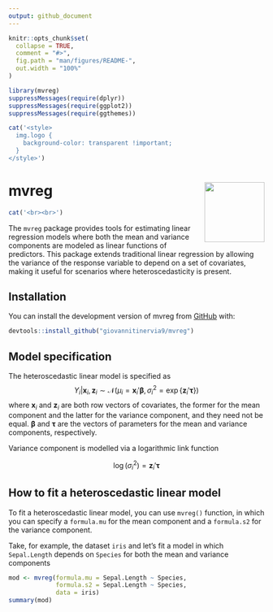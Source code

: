 ```yaml
---
output: github_document
---
```




<!-- README.md is generated from README.Rmd. Please edit that file -->

```r
knitr::opts_chunk$set(
  collapse = TRUE,
  comment = "#>",
  fig.path = "man/figures/README-",
  out.width = "100%"
)
```

```r
library(mvreg)
suppressMessages(require(dplyr))
suppressMessages(require(ggplot2))
suppressMessages(require(ggthemes))

cat('<style>
  img.logo {
    background-color: transparent !important;
  }
</style>')

```




# mvreg <img src="logo.png" align="right" width="118"/>



<!-- badges: start -->


<!-- badges: end -->

```r
cat('<br><br>')
```

The `mvreg` package provides tools for estimating linear regression models where both the mean and variance components are modeled as linear functions of predictors. This package extends traditional linear regression by allowing the variance of the response variable to depend on a set of covariates, making it useful for scenarios where heteroscedasticity is present.


## Installation

You can install the development version of mvreg from [GitHub](https://github.com/) with:

``` r
devtools::install_github("giovannitinervia9/mvreg")
```

## Model specification
The heteroscedastic linear model is specified as $$Y_i|\mathbf{x}_i, \mathbf{z}_i \sim \mathcal{N}(\mu_i = \mathbf{x}_i'\boldsymbol{\beta}, \sigma^2_i = \exp\{\mathbf{z}_i'\boldsymbol{\tau}\})$$ where $\mathbf{x}_i$ and $\mathbf{z}_i$ are both row vectors of covariates, the former for the mean component and the latter for the variance component, and they need not be equal. $\boldsymbol{\beta}$ and $\boldsymbol{\tau}$ are the vectors of parameters for the mean and variance components, respectively.

Variance component is modelled via a logarithmic link function

$$\log(\sigma^2_i) = \mathbf{z}_i'\boldsymbol{\tau}$$

## How to fit a heteroscedastic linear model

To fit a heteroscedastic linear model, you can use `mvreg()` function, in which you can specify a `formula.mu` for the mean component and a `formula.s2` for the variance component.

Take, for example, the dataset `iris` and let's fit a model in which `Sepal.Length` depends on `Species` for both the mean and variance components
```r
mod <- mvreg(formula.mu = Sepal.Length ~ Species,
             formula.s2 = Sepal.Length ~ Species,
             data = iris)
summary(mod)
```

